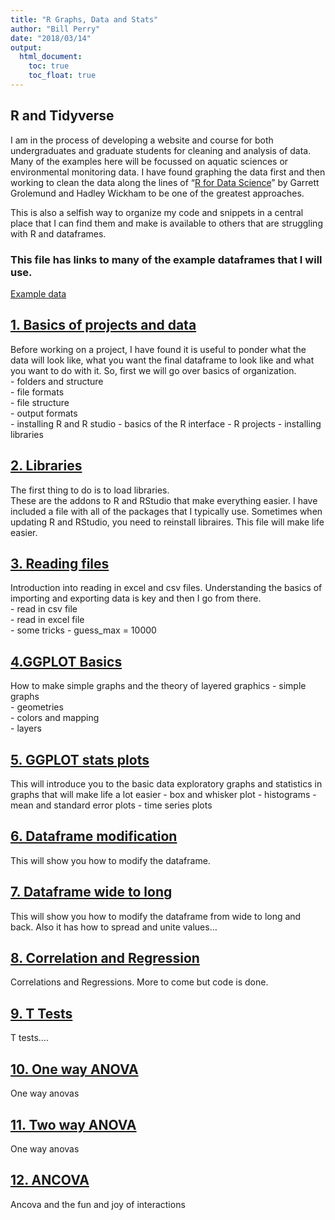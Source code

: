 ```yaml
---
title: "R Graphs, Data and Stats"
author: "Bill Perry"
date: "2018/03/14"
output:
  html_document:
    toc: true
    toc_float: true
---
```

## R and Tidyverse      

I am in the process of developing a website and course for both undergraduates and graduate students for cleaning and analysis of data. Many of the examples here will be focussed on aquatic sciences or environmental monitoring data. I have found graphing the data first and then working to clean the data along the lines of "[R for Data Science](HTTP://r4ds.had.co.nz/)" by Garrett Grolemund and Hadley Wickham to be one of the greatest approaches.  
     
This is also a selfish way to organize my code and snippets in a central place that I can find them and make is available to others that are struggling with R and dataframes.      
       
### This file has links to many of the example dataframes that I will use.      
[Example data](example_data.html)     


## [1. Basics of projects and data](01_intro.html)     
Before working on a project, I have found it is useful to ponder what the data will look like, what you want the final dataframe to look like and what you want to do with it. So, first we will go over basics of organization.  
     - folders and structure    
     - file formats    
     - file structure     
     - output formats   
     - installing R and R studio
     - basics of the R interface
     - R projects
     - installing libraries       
       
## [2. Libraries](02_libraries.html)    
The first thing to do is to load libraries.    
These are the addons to R and RStudio that make everything easier. I have included a file with all of the packages that I typically use. Sometimes when updating R and RStudio, you need to reinstall libraires. This file will make life easier. 

## [3. Reading files](03_importdata.html)     
Introduction into reading in excel and csv files.  Understanding the basics of importing and exporting data is key and then I go from there.         
     - read in csv file  
     - read in excel file    
     - some tricks - guess_max = 10000
    
     
## [4.GGPLOT Basics](03_ggplot.html)       
How to make simple graphs and the theory of layered graphics
     - simple graphs  
     - geometries   
     - colors and mapping   
     - layers 




## [5. GGPLOT stats plots](04_ggplot_stats.html)    
This will introduce you to the basic data exploratory graphs and statistics in graphs that will make life a lot easier
      - box and whisker plot
      - histograms
      - mean and standard error plots
      - time series plots
    
## [6. Dataframe modification](05_data_modification.html)    
This will show you how to modify the dataframe.   

## [7. Dataframe wide to long](06_dataframe_widelong.html)    
This will show you how to modify the dataframe from wide to long and back. Also it has how to spread and unite values... 

## [8. Correlation and Regression](07_correlation_regression.html)  
Correlations and Regressions. More to come but code is done.    

## [9. T Tests](08_ttests.html)  
T tests....

## [10. One way ANOVA](09_oneway_anova.html)  
One way anovas  

## [11. Two way ANOVA](10_twoway_anovas.html)  
One way anovas  

## [12. ANCOVA](11_ancova.html)  
Ancova and the fun and joy of interactions



   

<!-- Global Site Tag (gtag.js) - Google Analytics -->
<script async src="https://www.googletagmanager.com/gtag/js?id=UA-88373117-4"></script>
<script>
  window.dataLayer = window.dataLayer || [];
  function gtag(){dataLayer.push(arguments)};
  gtag('js', new Date());

  gtag('config', 'UA-88373117-4');
</script>

